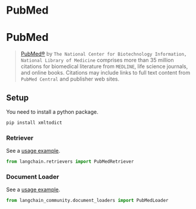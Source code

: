 # PubMed

# PubMed

>[PubMed®](https://pubmed.ncbi.nlm.nih.gov/) by `The National Center for Biotechnology Information, National Library of Medicine`
> comprises more than 35 million citations for biomedical literature from `MEDLINE`, life science journals, and online books.
> Citations may include links to full text content from `PubMed Central` and publisher web sites.

## Setup
You need to install a python package.

```bash
pip install xmltodict
```

### Retriever

See a [usage example](/docs/integrations/retrievers/pubmed).

```python
from langchain.retrievers import PubMedRetriever
```

### Document Loader

See a [usage example](/docs/integrations/document_loaders/pubmed).

```python
from langchain_community.document_loaders import PubMedLoader
```
